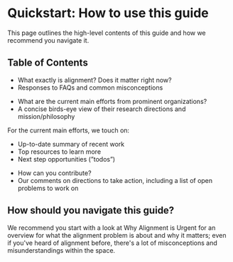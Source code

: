 
# Quickstart: How to use this guide

<Promise>This page outlines the high-level contents of this guide and how we recommend you navigate it.</Promise>

## Table of Contents

<div className='grid lg:grid-cols-2 gap-x-5 gap-y-5'>
    <SectionCard number='01' title='Why alignment urgently matters' href='/why-alignment'>
        <ul className='compact-quickstart-list'>
            <li>What exactly is alignment? Does it matter right now?</li>
            <li>Responses to FAQs and common misconceptions</li>
        </ul>
    </SectionCard>
    <SectionCard number='02' title='Overview of current efforts' href='/overview-current-efforts'>
        <ul className='compact-quickstart-list'>
            <li>What are the current main efforts from prominent organizations?</li>
            <li>A concise birds-eye view of their research directions and mission/philosophy</li>
        </ul>
    </SectionCard>
    <SectionCard number='03' title='Research Directions' href=''>
        <div>For the current main efforts, we touch on:</div>
        <ul className='compact-quickstart-list'>
            <li>Up-to-date summary of recent work</li>
            <li>Top resources to learn more</li>
            <li>Next step opportunities (”todos”)</li>
        </ul>
    </SectionCard>
    <SectionCard number='04' title='Next steps' href=''>
        <ul className='compact-quickstart-list'>
            <li>How can you contribute?</li>
            <li>Our comments on directions to take action, including a list of open problems to work on</li>
        </ul>
    </SectionCard>
</div>

## How should you navigate this guide?

<CustomAlert
    variant='warning'
    title='This section is incomplete'
    variant='warning'
    description="As we fill out the rest of the guide, we'll be updating this section with which pages you should start with and visit next (based on what you're looking for)."
/>

We recommend you start with a look at <LinkBadge href='/why-alignment'>Why Alignment is Urgent</LinkBadge> for an overview for what the alignment problem is about and why it matters; even if you've heard of alignment before, there's a lot of misconceptions and misunderstandings within the space.
